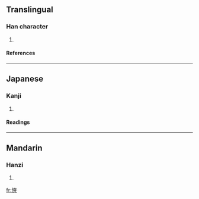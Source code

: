 ==Translingual==
===Han character===
{{Han char|rn=9|rad=人|as=11|sn=13|four=2423<sub>4</sub>|canj=人大大大 (OKKK)}}
# {{defn|Han}}
====References====
{{Han ref|kx=0115.030|dkj=01031|dj=0245.010|hdz=10210.090|uh=50B8|ud=20664|bh=DCC4|bd=56516}}
----
==Japanese==
===Kanji===
{{ja-kanji|grade=|rs=人11}}
# {{defn|Japanese}}
====Readings====
{{ja-readings|on=[[そう]] (sō), [[しょう]] (shō)|kun=[[わるい]] (warui)}}
----
==Mandarin==
===Hanzi===
{{cmn-hanzi|pin=[[qiǎng]] (qiang3)|wg=ch'iang<sup>3</sup>}}
# {{defn|Mandarin}}

[[fr:傸]]